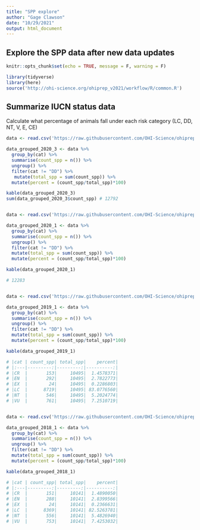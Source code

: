 ```yaml
---
title: "SPP explore"
author: "Gage Clawson"
date: "10/29/2021"
output: html_document
---
```


## Explore the SPP data after new data updates

```r
knitr::opts_chunk$set(echo = TRUE, message = F, warning = F)

library(tidyverse)
library(here)
source('http://ohi-science.org/ohiprep_v2021/workflow/R/common.R')
```

## Summarize IUCN status data

Calculate what percentage of animals fall under each risk category (LC, DD, NT, V, E, CE)

```r
data <- read.csv('https://raw.githubusercontent.com/OHI-Science/ohiprep_v2021/gh-pages/globalprep/spp/v2021/_data/iucn_risk_current_2020-3.csv')

data_grouped_2020_3 <- data %>%
  group_by(cat) %>% 
  summarise(count_spp = n()) %>%
  ungroup() %>%
  filter(cat != "DD") %>%
   mutate(total_spp = sum(count_spp)) %>%
  mutate(percent = (count_spp/total_spp)*100)

kable(data_grouped_2020_3)
sum(data_grouped_2020_3$count_spp) # 12792


data <- read.csv('https://raw.githubusercontent.com/OHI-Science/ohiprep_v2021/gh-pages/globalprep/spp/v2021/_data/iucn_risk_current_2020-1.csv')

data_grouped_2020_1 <- data %>%
  group_by(cat) %>% 
  summarise(count_spp = n()) %>%
  ungroup() %>%
  filter(cat != "DD") %>%
  mutate(total_spp = sum(count_spp)) %>%
  mutate(percent = (count_spp/total_spp)*100)

kable(data_grouped_2020_1)

# 12283


data <- read.csv('https://raw.githubusercontent.com/OHI-Science/ohiprep_v2021/gh-pages/globalprep/spp/v2020/_data/iucn_risk_current_2019-1.csv')

data_grouped_2019_1 <- data %>%
  group_by(cat) %>% 
  summarise(count_spp = n()) %>%
  ungroup() %>%
  filter(cat != "DD") %>%
  mutate(total_spp = sum(count_spp)) %>%
  mutate(percent = (count_spp/total_spp)*100)

kable(data_grouped_2019_1)

# |cat | count_spp| total_spp|    percent|
# |:---|---------:|---------:|----------:|
# |CR  |       153|     10495|  1.4578371|
# |EN  |       292|     10495|  2.7822773|
# |EX  |        24|     10495|  0.2286803|
# |LC  |      8719|     10495| 83.0776560|
# |NT  |       546|     10495|  5.2024774|
# |VU  |       761|     10495|  7.2510719|


data <- read.csv('https://raw.githubusercontent.com/OHI-Science/ohiprep_v2021/gh-pages/globalprep/spp/v2018/_data/iucn_risk_current_2018-1.csv')

data_grouped_2018_1 <- data %>%
  group_by(cat) %>% 
  summarise(count_spp = n()) %>%
  ungroup() %>%
  filter(cat != "DD") %>%
  mutate(total_spp = sum(count_spp)) %>%
  mutate(percent = (count_spp/total_spp)*100)

kable(data_grouped_2018_1)

# |cat | count_spp| total_spp|    percent|
# |:---|---------:|---------:|----------:|
# |CR  |       151|     10141|  1.4890050|
# |EN  |       288|     10141|  2.8399566|
# |EX  |        24|     10141|  0.2366631|
# |LC  |      8369|     10141| 82.5263781|
# |NT  |       556|     10141|  5.4826940|
# |VU  |       753|     10141|  7.4253032|


```

